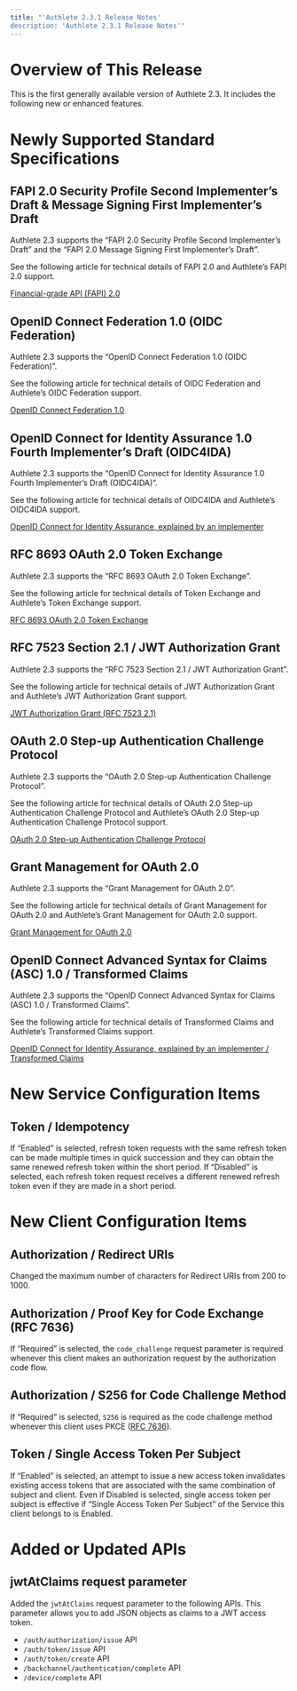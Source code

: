 ```yaml
---
title: "'Authlete 2.3.1 Release Notes'
description: 'Authlete 2.3.1 Release Notes'"
---
```


# Overview of This Release

This is the first generally available version of Authlete 2.3. It includes the following new or enhanced features.

# Newly Supported Standard Specifications

## FAPI 2.0 Security Profile Second Implementer’s Draft & Message Signing First Implementer’s Draft

Authlete 2.3 supports the “FAPI 2.0 Security Profile Second Implementer’s Draft” and the “FAPI 2.0 Message Signing First Implementer’s Draft”.

See the following article for technical details of FAPI 2.0 and Authlete’s FAPI 2.0 support.

[Financial-grade API (FAPI) 2.0](https://www.authlete.com/developers/fapi2/)

## OpenID Connect Federation 1.0 (OIDC Federation)

Authlete 2.3 supports the “OpenID Connect Federation 1.0 (OIDC Federation)”.

See the following article for technical details of OIDC Federation and Authlete’s OIDC Federation support.

[OpenID Connect Federation 1.0](https://www.authlete.com/developers/oidcfed/)

## OpenID Connect for Identity Assurance 1.0 Fourth Implementer’s Draft (OIDC4IDA)

Authlete 2.3 supports the “OpenID Connect for Identity Assurance 1.0 Fourth Implementer’s Draft (OIDC4IDA)”.

See the following article for technical details of OIDC4IDA and Authlete’s OIDC4IDA support.

[OpenID Connect for Identity Assurance, explained by an implementer](https://darutk.medium.com/oidc4ida-93aedffa3058)

## RFC 8693 OAuth 2.0 Token Exchange

Authlete 2.3 supports the “RFC 8693 OAuth 2.0 Token Exchange”.

See the following article for technical details of Token Exchange and Authlete’s Token Exchange support.

[RFC 8693 OAuth 2.0 Token Exchange](https://www.authlete.com/developers/token_exchange/)

## RFC 7523 Section 2.1 / JWT Authorization Grant

Authlete 2.3 supports the “RFC 7523 Section 2.1 / JWT Authorization Grant”.

See the following article for technical details of JWT Authorization Grant and Authlete’s JWT Authorization Grant support.

[JWT Authorization Grant (RFC 7523 2.1)](https://www.authlete.com/developers/jwt_authorization_grant/)

## OAuth 2.0 Step-up Authentication Challenge Protocol

Authlete 2.3 supports the “OAuth 2.0 Step-up Authentication Challenge Protocol”.

See the following article for technical details of OAuth 2.0 Step-up Authentication Challenge Protocol and Authlete’s OAuth 2.0 Step-up Authentication Challenge Protocol support.

[OAuth 2.0 Step-up Authentication Challenge Protocol](https://www.authlete.com/developers/stepup_authn/)

## Grant Management for OAuth 2.0

Authlete 2.3 supports the “Grant Management for OAuth 2.0”.

See the following article for technical details of Grant Management for OAuth 2.0 and Authlete’s Grant Management for OAuth 2.0 support.

[Grant Management for OAuth 2.0](https://www.authlete.com/developers/grant_management/)

## OpenID Connect Advanced Syntax for Claims (ASC) 1.0 / Transformed Claims

Authlete 2.3 supports the “OpenID Connect Advanced Syntax for Claims (ASC) 1.0 / Transformed Claims”.

See the following article for technical details of Transformed Claims and Authlete’s Transformed Claims support.

[OpenID Connect for Identity Assurance, explained by an implementer / Transformed Claims](https://darutk.medium.com/oidc4ida-93aedffa3058#2ba3)

# New Service Configuration Items

## Token / Idempotency

If “Enabled” is selected, refresh token requests with the same refresh token can be made multiple times in quick succession and they can obtain the same renewed refresh token within the short period.
If “Disabled” is selected, each refresh token request receives a different renewed refresh token even if they are made in a short period.

# New Client Configuration Items

## Authorization / Redirect URIs

Changed the maximum number of characters for Redirect URIs from 200 to 1000.

## Authorization / Proof Key for Code Exchange (RFC 7636)

If “Required” is selected, the `code_challenge` request parameter is required whenever this client makes an authorization request by the authorization code flow.

## Authorization / S256 for Code Challenge Method

If “Required” is selected, `S256` is required as the code challenge method whenever this client uses PKCE ([RFC 7636](https://www.rfc-editor.org/rfc/rfc7636.html)).

## Token / Single Access Token Per Subject

If “Enabled” is selected, an attempt to issue a new access token invalidates existing access tokens that are associated with the same combination of subject and client.
Even if Disabled is selected, single access token per subject is effective if “Single Access Token Per Subject” of the Service this client belongs to is Enabled.

# Added or Updated APIs

## jwtAtClaims request parameter

Added the `jwtAtClaims` request parameter to the following APIs. This parameter allows you to add JSON objects as claims to a JWT access token.

- `/auth/authorization/issue` API
- `/auth/token/issue` API
- `/auth/token/create` API
- `/backchannel/authentication/complete` API
- `/device/complete` API
